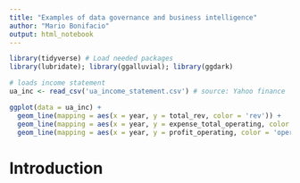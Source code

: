 ```yaml
---
title: "Examples of data governance and business intelligence"
author: "Mario Bonifacio"
output: html_notebook
---
```




```r
library(tidyverse) # Load needed packages
library(lubridate); library(ggalluvial); library(ggdark)
```


```r
# loads income statement
ua_inc <- read_csv('ua_income_statement.csv') # source: Yahoo finance
```

```r
ggplot(data = ua_inc) +
  geom_line(mapping = aes(x = year, y = total_rev, color = 'rev')) +
  geom_line(mapping = aes(x = year, y = expense_total_operating, color = 'oper_expense')) +
  geom_line(mapping = aes(x = year, y = profit_operating, color = 'oper_profit'))
```


# Introduction




